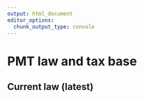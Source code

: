 ```yaml
---
output: html_document
editor_options: 
  chunk_output_type: console
---
```


# PMT law and tax base

## Current law (latest)

## 
